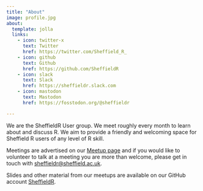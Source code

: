 ```yaml
---
title: "About"
image: profile.jpg
about:
  template: jolla
  links:
    - icon: twitter-x
      text: Twitter
      href: https://twitter.com/Sheffield_R_
    - icon: github
      text: Github
      href: https://github.com/SheffieldR
    - icon: slack
      text: Slack
      href: https://sheffieldr.slack.com
    - icon: mastodon
      text: Mastodon
      href: https://fosstodon.org/@sheffieldr

---
```


::: {style="text-align: left;"}

We are the SheffieldR User group. We meet roughly every month to learn about and discuss R. We aim to provide a friendly
and welcoming space for Sheffield R users of any level of R skill.

Meetings are advertised on our [Meetup page](http://www.meetup.com/SheffieldR-Sheffield-R-Users-Group/) and if you would
like to volunteer to talk at a meeting you are more than welcome, please get in touch with
[sheffieldr@sheffield.ac.uk](mailto:sheffieldr@sheffield.ac.uk).

Slides and other material from our meetups are available on our GitHub account [SheffieldR](https://github.com/SheffieldR/).

:::
